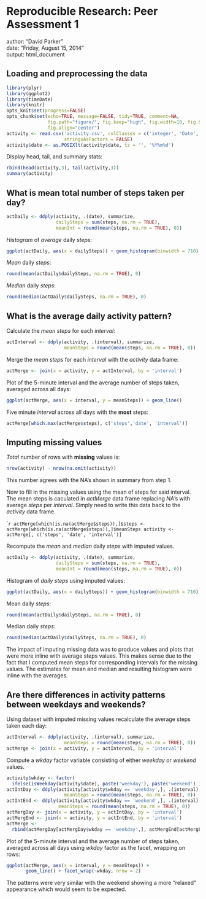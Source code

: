 # Reproducible Research: Peer Assessment 1
author: "David Parker"  
date: "Friday, August 15, 2014"  
output: html_document  

## Loading and preprocessing the data
```r
library(plyr)
library(ggplot2)
library(timeDate)
library(knitr)
opts_knit$set(progress=FALSE)
opts_chunk$set(echo=TRUE, message=FALSE, tidy=TRUE, comment=NA,
               fig.path="figure/", fig.keep="high", fig.width=10, fig.height=6,
               fig.align="center")
activity <- read.csv('activity.csv', colClasses = c('integer', 'Date', 'integer'), 
                     stringsAsFactors = FALSE)
activity$date <- as.POSIXlt(activity$date, tz = '', '%Y%m%d')
```

Display head, tail, and summary stats:  
```r
rbind(head(activity,3), tail(activity,3))
summary(activity)
```


## What is mean total number of steps taken per day?
```r
actDaily <- ddply(activity, .(date), summarize, 
                  dailySteps = sum(steps, na.rm = TRUE),
                  meanInt = round(mean(steps, na.rm = TRUE), 0))
```

*Histogram* of *average* daily *steps*:  
```r
ggplot(actDaily, aes(x = dailySteps)) + geom_histogram(binwidth = 710)
```

*Mean* daily *steps*:  
```r
round(mean(actDaily$dailySteps, na.rm = TRUE), 0)
```

*Median* daily *steps*:  
```r
round(median(actDaily$dailySteps, na.rm = TRUE), 0)
```


## What is the average daily activity pattern?
Calculate the *mean* *steps* for each *interval*:  
```r
actInterval <- ddply(activity, .(interval), summarize, 
                     meanSteps = round(mean(steps, na.rm = TRUE), 0))
```

Merge the *mean* *steps* for each *interval* with the *activity* data frame:  
```r
actMerge <- join(x = activity, y = actInterval, by = 'interval')
```

Plot of the 5-minute interval and the average number of steps taken, averaged across all days:  
```r
ggplot(actMerge, aes(x = interval, y = meanSteps)) + geom_line()
```

Five minute *interval* across all days with the **most** steps:  
```r
actMerge[which.max(actMerge$steps), c('steps','date', 'interval')]
```


## Imputing missing values  
*Total* number of rows with **missing** values is:  
```r
nrow(activity) - nrow(na.omit(activity))
```  
This number agrees with the NA's shown in summary from step 1.  

Now to fill in the missing values using the mean of steps for said interval.  
The mean steps is caculated in *actMerge* data frame replacing *NA*'s with average *steps* per *interval*. Simply need to write this data back to the *activity* data frame.  

````r
actMerge[which(is.na(actMerge$steps)),]$steps <- 
 actMerge[which(is.na(actMerge$steps)),]$meanSteps
activity <- actMerge[, c('steps', 'date', 'interval')]
```

Recompute the *mean* and *median* daily *steps* with imputed values.  
```r
actDaily <- ddply(activity, .(date), summarize, 
                  dailySteps = sum(steps, na.rm = TRUE),
                  meanInt = round(mean(steps, na.rm = TRUE), 0))
```

Histogram of *daily steps* using imputed values:  
```r
ggplot(actDaily, aes(x = dailySteps)) + geom_histogram(binwidth = 710)
```


Mean daily *steps*:  
```r
round(mean(actDaily$dailySteps, na.rm = TRUE), 0)
```

Median daily *steps*:  
```r
round(median(actDaily$dailySteps, na.rm = TRUE), 0)
```

The impact of imputing missing data was to produce values and plots that were more inline with average steps values. This makes sense due to the fact that I computed mean steps for corresponding intervals for the missing values. The estimates for mean and median and resulting histogram were inline with the averages.  

## Are there differences in activity patterns between weekdays and weekends?  

Using dataset with imputed missing values recalculate the average steps taken each day:  
```r
actInterval <- ddply(activity, .(interval), summarize, 
                     meanSteps = round(mean(steps, na.rm = TRUE), 0))
actMerge <- join(x = activity, y = actInterval, by = 'interval')
```



Compute a *wkday* factor variable consisting of either *weekday* or *weekend* values.  

```r
activity$wkday <- factor(
  ifelse(isWeekday(activity$date), paste('weekday'), paste('weekend') ))
actIntDay <- ddply(activity[activity$wkday == 'weekday',], .(interval), summarize, 
                     meanSteps = round(mean(steps, na.rm = TRUE), 0))
actIntEnd <- ddply(activity[activity$wkday == 'weekend',], .(interval), summarize, 
                   meanSteps = round(mean(steps, na.rm = TRUE), 0))
actMergDay <- join(x = activity, y = actIntDay, by = 'interval')
actMergEnd <- join(x = activity, y = actIntEnd, by = 'interval')
actMerge <- 
  rbind(actMergDay[actMergDay$wkday == 'weekday',], actMergEnd[actMergEnd$wkday == 'weekend',])
```  

Plot of the 5-minute interval and the average number of steps taken, averaged across all days  using *wkday* factor as the facet, wrapping on rows:  
```r
ggplot(actMerge, aes(x = interval, y = meanSteps)) + 
       geom_line() + facet_wrap(~wkday, nrow = 2)
```  
  
The patterns were very similar with the weekend showing a more "relaxed" appearance which would seem to be expected.  